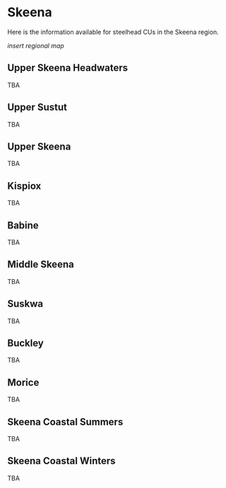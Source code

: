 # Skeena {#skeena}

Here is the information available for steelhead CUs in the Skeena region.

_insert regional map_


## Upper Skeena Headwaters

TBA

## Upper Sustut 

TBA

## Upper Skeena 

TBA

## Kispiox

TBA

## Babine

TBA

## Middle Skeena 

TBA

## Suskwa

TBA

## Buckley

TBA 

## Morice

TBA

## Skeena Coastal Summers 

TBA

## Skeena Coastal Winters 

TBA
